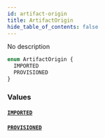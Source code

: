 ```yaml
---
id: artifact-origin
title: ArtifactOrigin
hide_table_of_contents: false
---
```



No description

```graphql
enum ArtifactOrigin {
  IMPORTED
  PROVISIONED
}
```


### Values

#### [`IMPORTED`](#)




#### [`PROVISIONED`](#)






